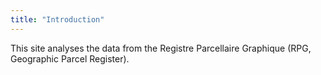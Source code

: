 ```yaml
---
title: "Introduction"
---
```



This site analyses the data from the Registre Parcellaire Graphique (RPG, Geographic Parcel Register).
